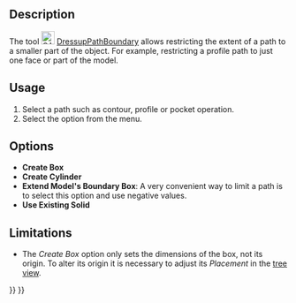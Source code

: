 <languages/>
<translate>

<!--T:13-->
{{Docnav
|[[CAM_DressupAxisMap|DressupAxisMap]]
|[[CAM_DressupDogbone|DressupDogbone]]
|[[CAM_Workbench|CAM]]
|IconL=CAM_DressupAxisMap.svg
|IconR=CAM_DressupDogbone.svg
|IconC=Workbench_CAM.svg
}}

<!--T:1-->
{{GuiCommand
|Name=CAM DressupPathBoundary
|MenuLocation=CAM → Path Dressup → Boundary
|Workbenches=[[CAM_Workbench|CAM]]
|SeeAlso=[[CAM_DressupTag|CAM DressupTag]], [[CAM_DressupRampEntry|CAM DressupRampEntry]]
}}

== Description == <!--T:2-->

<!--T:3-->
The tool [[Image:CAM_DressupPathBoundary.svg|24px]] [[CAM_DressupPathBoundary|DressupPathBoundary]] allows restricting the extent of a path to a smaller part of the object. For example, restricting a profile path to just one face or part of the model.

==Usage== <!--T:4-->

<!--T:5-->
# Select a path such as contour, profile or pocket operation.
# Select the {{MenuCommand|CAM → Path Dressup → [[Image:CAM_DressupPathBoundary.svg|16px]] Boundary}} option from the menu.

==Options== <!--T:6-->

<!--T:7-->
*'''Create Box'''
*'''Create Cylinder'''
*'''Extend Model's Boundary Box''': A very convenient way to limit a path is to select this option and use negative values.
*'''Use Existing Solid'''

==Limitations== <!--T:8-->

<!--T:9-->
*The ''Create Box'' option only sets the dimensions of the box, not its origin. To alter its origin it is necessary to adjust its ''Placement'' in the [[Tree_view|tree view]]. 


<!--T:10-->
{{Docnav
|[[CAM_DressupAxisMap|DressupAxisMap]]
|[[CAM_DressupDogbone|DressupDogbone]]
|[[CAM_Workbench|CAM]]
|IconL=CAM_DressupAxisMap.svg
|IconR=CAM_DressupDogbone.svg
|IconC=Workbench_CAM.svg
}}

</translate>
{{CAM_Tools_navi{{#translation:}}}}
{{Userdocnavi{{#translation:}}}}
